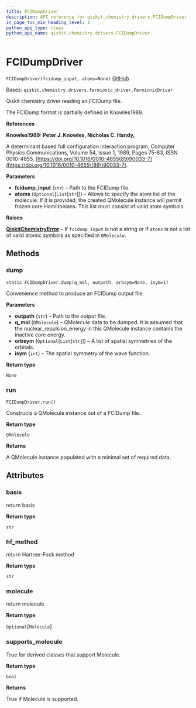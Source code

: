 ```yaml
---
title: FCIDumpDriver
description: API reference for qiskit.chemistry.drivers.FCIDumpDriver
in_page_toc_min_heading_level: 1
python_api_type: class
python_api_name: qiskit.chemistry.drivers.FCIDumpDriver
---
```


# FCIDumpDriver

<span id="qiskit.chemistry.drivers.FCIDumpDriver" />

`FCIDumpDriver(fcidump_input, atoms=None)` [GitHub](https://github.com/qiskit-community/qiskit-aqua/tree/stable/0.9/qiskit/chemistry/drivers/fcidumpd/fcidumpdriver.py "view source code")

Bases: `qiskit.chemistry.drivers.fermionic_driver.FermionicDriver`

Qiskit chemistry driver reading an FCIDump file.

The FCIDump format is partially defined in Knowles1989.

**References**

**Knowles1989: Peter J. Knowles, Nicholas C. Handy,**

A determinant based full configuration interaction program, Computer Physics Communications, Volume 54, Issue 1, 1989, Pages 75-83, ISSN 0010-4655, [https://doi.org/10.1016/0010-4655(89)90033-7](https://doi.org/10.1016/0010-4655\(89\)90033-7).

**Parameters**

*   **fcidump\_input** (`str`) – Path to the FCIDump file.
*   **atoms** (`Optional`\[`List`\[`str`]]) – Allows to specify the atom list of the molecule. If it is provided, the created QMolecule instance will permit frozen core Hamiltonians. This list must consist of valid atom symbols.

**Raises**

[**QiskitChemistryError**](qiskit.chemistry.QiskitChemistryError "qiskit.chemistry.QiskitChemistryError") – If `fcidump_input` is not a string or if `atoms` is not a list of valid atomic symbols as specified in `QMolecule`.

## Methods

### dump

<span id="qiskit.chemistry.drivers.FCIDumpDriver.dump" />

`static FCIDumpDriver.dump(q_mol, outpath, orbsym=None, isym=1)`

Convenience method to produce an FCIDump output file.

**Parameters**

*   **outpath** (`str`) – Path to the output file.
*   **q\_mol** (`QMolecule`) – QMolecule data to be dumped. It is assumed that the nuclear\_repulsion\_energy in this QMolecule instance contains the inactive core energy.
*   **orbsym** (`Optional`\[`List`\[`str`]]) – A list of spatial symmetries of the orbitals.
*   **isym** (`int`) – The spatial symmetry of the wave function.

**Return type**

`None`

### run

<span id="qiskit.chemistry.drivers.FCIDumpDriver.run" />

`FCIDumpDriver.run()`

Constructs a QMolecule instance out of a FCIDump file.

**Return type**

`QMolecule`

**Returns**

A QMolecule instance populated with a minimal set of required data.

## Attributes

<span id="qiskit.chemistry.drivers.FCIDumpDriver.basis" />

### basis

return basis

**Return type**

`str`

<span id="qiskit.chemistry.drivers.FCIDumpDriver.hf_method" />

### hf\_method

return Hartree-Fock method

**Return type**

`str`

<span id="qiskit.chemistry.drivers.FCIDumpDriver.molecule" />

### molecule

return molecule

**Return type**

`Optional`\[`Molecule`]

<span id="qiskit.chemistry.drivers.FCIDumpDriver.supports_molecule" />

### supports\_molecule

True for derived classes that support Molecule.

**Return type**

`bool`

**Returns**

True if Molecule is supported.

